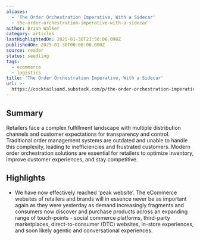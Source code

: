 ```yaml
---
aliases:
  - 'The Order Orchestration Imperative, With a Sidecar'
  - the-order-orchestration-imperative-with-a-sidecar
author: Brian Walker
category: articles
lastHighlightedOn: 2025-01-30T21:56:06.098Z
publishedOn: 2025-01-30T00:00:00.000Z
source: reader
status: seedling
tags:
  - ecommerce
  - logistics
title: 'The Order Orchestration Imperative, With a Sidecar'
url: >-
  https://cocktailsand.substack.com/p/the-order-orchestration-imperative?utm_source=post-email-title&publication_id=1376386&post_id=156117062&utm_campaign=email-post-title&isFreemail=true&r=og9hp&triedRedirect=true&utm_medium=email
---
```

## Summary

Retailers face a complex fulfillment landscape with multiple distribution channels and customer expectations for transparency and control. Traditional order management systems are outdated and unable to handle this complexity, leading to inefficiencies and frustrated customers. Modern order orchestration solutions are essential for retailers to optimize inventory, improve customer experiences, and stay competitive.

## Highlights

- We have now effectively reached ‘peak website’. The eCommerce websites of retailers and brands will in essence never be as important again as they were yesterday as demand increasingly fragments and consumers now discover and purchase products across an expanding range of touch-points - social commerce platforms, third-party marketplaces, direct-to-consumer (DTC) websites, in-store experiences, and soon likely agentic and conversational experiences.
